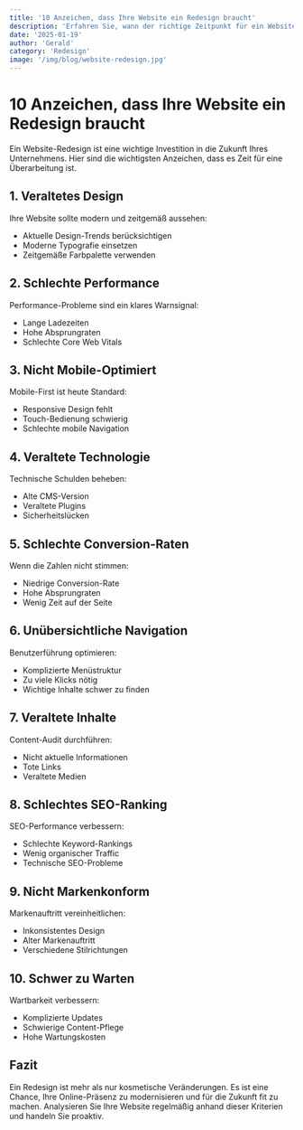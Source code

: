 ```yaml
---
title: '10 Anzeichen, dass Ihre Website ein Redesign braucht'
description: 'Erfahren Sie, wann der richtige Zeitpunkt für ein Website-Redesign gekommen ist und worauf Sie dabei achten sollten.'
date: '2025-01-19'
author: 'Gerald'
category: 'Redesign'
image: '/img/blog/website-redesign.jpg'
---
```


# 10 Anzeichen, dass Ihre Website ein Redesign braucht

Ein Website-Redesign ist eine wichtige Investition in die Zukunft Ihres Unternehmens. Hier sind die wichtigsten Anzeichen, dass es Zeit für eine Überarbeitung ist.

## 1. Veraltetes Design

Ihre Website sollte modern und zeitgemäß aussehen:

- Aktuelle Design-Trends berücksichtigen
- Moderne Typografie einsetzen
- Zeitgemäße Farbpalette verwenden

## 2. Schlechte Performance

Performance-Probleme sind ein klares Warnsignal:

- Lange Ladezeiten
- Hohe Absprungraten
- Schlechte Core Web Vitals

## 3. Nicht Mobile-Optimiert

Mobile-First ist heute Standard:

- Responsive Design fehlt
- Touch-Bedienung schwierig
- Schlechte mobile Navigation

## 4. Veraltete Technologie

Technische Schulden beheben:

- Alte CMS-Version
- Veraltete Plugins
- Sicherheitslücken

## 5. Schlechte Conversion-Raten

Wenn die Zahlen nicht stimmen:

- Niedrige Conversion-Rate
- Hohe Absprungraten
- Wenig Zeit auf der Seite

## 6. Unübersichtliche Navigation

Benutzerführung optimieren:

- Komplizierte Menüstruktur
- Zu viele Klicks nötig
- Wichtige Inhalte schwer zu finden

## 7. Veraltete Inhalte

Content-Audit durchführen:

- Nicht aktuelle Informationen
- Tote Links
- Veraltete Medien

## 8. Schlechtes SEO-Ranking

SEO-Performance verbessern:

- Schlechte Keyword-Rankings
- Wenig organischer Traffic
- Technische SEO-Probleme

## 9. Nicht Markenkonform

Markenauftritt vereinheitlichen:

- Inkonsistentes Design
- Alter Markenauftritt
- Verschiedene Stilrichtungen

## 10. Schwer zu Warten

Wartbarkeit verbessern:

- Komplizierte Updates
- Schwierige Content-Pflege
- Hohe Wartungskosten

## Fazit

Ein Redesign ist mehr als nur kosmetische Veränderungen. Es ist eine Chance, Ihre Online-Präsenz zu modernisieren und für die Zukunft fit zu machen. Analysieren Sie Ihre Website regelmäßig anhand dieser Kriterien und handeln Sie proaktiv.
